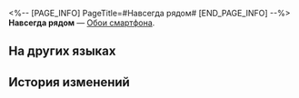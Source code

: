 <%-- [PAGE_INFO]
PageTitle=#Навсегда рядом#
[END_PAGE_INFO] --%>
{{Предмет Инфобокс
|id          = 221011
|Изображение = Предмет Навсегда рядом.png
|Тип         = Обои смартфона
|Инвентарь   = 
|Редкость    = 5
|Эффект      = 
|Описание    = Обои для смартфона, которые можно установить после получения.
}}
{{Описание|''«Сколько бы дней и ночей ни пережил этот мир!''<br />''Сколько бы лет ни прошло, мы всегда будем рядом, пом!»''}}
'''Навсегда рядом''' — [[Обои смартфона]].

==На других языках==
{{На других языках
|en   = Next To You
|zhs  = 伴你同行
|zht  = 伴你同行
|ja   = スタンド・バイ・ユー
|ko   = 너와의 동행
|es   = Siempre junto a ti
|fr   = Toujours à tes côtés
|ru   = Навсегда рядом
|th   = เคียงข้างเสมอ
|vi   = Đồng Hành Cùng Bạn
|de   = An deiner Seite
|id   = Berjalan Bersamamu
|pt   = Sempre Contigo
}}

==История изменений==
{{История изменений|3.5}}
